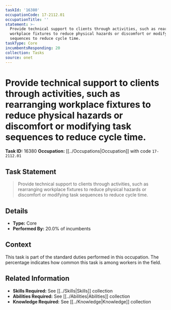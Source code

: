 ```yaml
---
taskId: '16380'
occupationCode: 17-2112.01
occupationTitle: ''
statement: >-
  Provide technical support to clients through activities, such as rearranging
  workplace fixtures to reduce physical hazards or discomfort or modifying task
  sequences to reduce cycle time.
taskType: Core
incumbentsResponding: 20
collection: Tasks
source: onet
---
```

# Provide technical support to clients through activities, such as rearranging workplace fixtures to reduce physical hazards or discomfort or modifying task sequences to reduce cycle time.

**Task ID:** 16380
**Occupation:** [[../Occupations|Occupation]] with code `17-2112.01`

## Task Statement

> Provide technical support to clients through activities, such as rearranging workplace fixtures to reduce physical hazards or discomfort or modifying task sequences to reduce cycle time.

## Details

- **Type:** Core
- **Performed By:** 20.0% of incumbents

## Context

This task is part of the standard duties performed in this occupation. The percentage indicates how common this task is among workers in the field.

## Related Information

- **Skills Required:** See [[../Skills|Skills]] collection
- **Abilities Required:** See [[../Abilities|Abilities]] collection
- **Knowledge Required:** See [[../Knowledge|Knowledge]] collection
